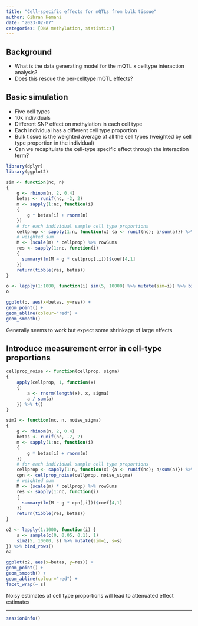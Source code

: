 ```yaml
---
title: "Cell-specific effects for mQTLs from bulk tissue"
author: Gibran Hemani
date: "2023-02-07"
categories: [DNA methylation, statistics]
---
```


## Background

- What is the data generating model for the mQTL x celltype interaction analysis?
- Does this rescue the per-celltype mQTL effects?

## Basic simulation

- Five cell types
- 10k individuals
- Different SNP effect on methylation in each cell type
- Each individual has a different cell type proportion
- Bulk tissue is the weighted average of all the cell types (weighted by cell type proportion in the individual)
- Can we recapitulate the cell-type specific effect through the interaction term?

```r
library(dplyr)
library(ggplot2)

sim <- function(nc, n)
{
    g <- rbinom(n, 2, 0.4)
    betas <- runif(nc, -2, 2)
    m <- sapply(1:nc, function(i)
    {
        g * betas[i] + rnorm(n)
    })
    # for each individual sample cell type proportions
    cellprop <- sapply(1:n, function(x) {a <- runif(nc); a/sum(a)}) %>% t()
    # weighted sum
    M <- (scale(m) * cellprop) %>% rowSums
    res <- sapply(1:nc, function(i)
    {
      summary(lm(M ~ g * cellprop[,i]))$coef[4,1]
    })
    return(tibble(res, betas))
}

o <- lapply(1:1000, function(i) sim(5, 10000) %>% mutate(sim=i)) %>% bind_rows()
o
```

```r
ggplot(o, aes(x=betas, y=res)) +
geom_point() +
geom_abline(colour="red") +
geom_smooth()
```


Generally seems to work but expect some shrinkage of large effects

## Introduce measurement error in cell-type proportions

```r
cellprop_noise <- function(cellprop, sigma)
{
    apply(cellprop, 1, function(x)
    {
        a <- rnorm(length(x), x, sigma)
        a / sum(a)
    }) %>% t()
}
```


```r
sim2 <- function(nc, n, noise_sigma)
{
    g <- rbinom(n, 2, 0.4)
    betas <- runif(nc, -2, 2)
    m <- sapply(1:nc, function(i)
    {
        g * betas[i] + rnorm(n)
    })
    # for each individual sample cell type proportions
    cellprop <- sapply(1:n, function(x) {a <- runif(nc); a/sum(a)}) %>% t()
    cpn <- cellprop_noise(cellprop, noise_sigma)
    # weighted sum
    M <- (scale(m) * cellprop) %>% rowSums
    res <- sapply(1:nc, function(i)
    {
      summary(lm(M ~ g * cpn[,i]))$coef[4,1]
    })
    return(tibble(res, betas))
}

o2 <- lapply(1:1000, function(i) {
    s <- sample(c(0, 0.05, 0.1), 1)
    sim2(5, 10000, s) %>% mutate(sim=i, s=s)
}) %>% bind_rows()
o2
```

```r
ggplot(o2, aes(x=betas, y=res)) +
geom_point() +
geom_smooth() +
geom_abline(colour="red") +
facet_wrap(~ s)
```

Noisy estimates of cell type proportions will lead to attenuated effect estimates

---

```r
sessionInfo()
```
